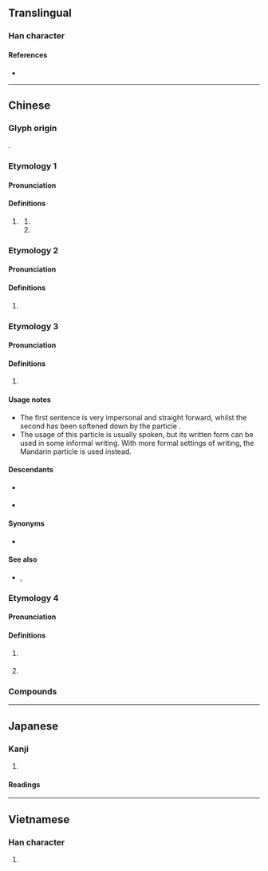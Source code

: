 {{character info}}
==Translingual==

===Han character===
{{Han char|rn=30|rad=口|as=08|sn=11|four=60018|canj=RQYT|ids=⿰口拉}}

====References====
* {{Han ref|kx=0196.261|dkj=03882|dj=0418.170|hdz=10636.050|uh=5566|ud=21862|bh=B0D5|bd=45269}}

----

==Chinese==

===Glyph origin===
{{Han compound|口|拉|ls=psc|c1=s|c2=p|t1=mouth|no_och2=1}}.

===Etymology 1===
{{zh-forms}}

====Pronunciation====
{{zh-pron
|m=la
|cat=part
}}

====Definitions====
{{zh-hanzi}}

# {{lb|zh|Mandarin|colloquial}} {{contraction of|zh|[[了]][[啊]]|tr=le a}}
## {{n-g|Used at the end of a sentence to indicate a change of state with a strong emotion.}}
## {{n-g|Used at the end of a sentence to inform the beginning of an action with a strong emotion.}}

===Etymology 2===
{{zh-forms}}

====Pronunciation====
{{zh-pron
|m=lā
|cat=
}}

====Definitions====
{{zh-hanzi}}

# {{rfdef|zh}}

===Etymology 3===
{{zh-forms}}

====Pronunciation====
{{zh-pron
|c=laa1
|cat=part
}}

====Definitions====
{{zh-hanzi}}

# {{label|zh|Cantonese}} {{non-gloss definition|Placed at the end of a sentence in imperatives making it sound more like a request than an order.}}
#: {{zh-x|離開！|Leave!|C}}
#: {{zh-x|離開 啦！|Leave '''(please)'''!|C}}

====Usage notes====
* The first sentence is very impersonal and straight forward, whilst the second has been softened down by the particle {{lang|zh|啦}}.
* The usage of this particle is usually spoken, but its written form can be used in some informal writing. With more formal settings of writing, the Mandarin particle {{zh-l|吧|baa6}} is used instead.

====Descendants====
* {{desc|bor=1|en|lah}} {{i|or via Malay {{l|ms|lah}}}}
* {{desctree|bor=1|ms|lah}}

====Synonyms====
* {{q|Mandarin}} {{zh-l|吧}}

====See also====
* {{q|Cantonese}} {{zh-l|喇|tr=laa3}}, {{zh-l|嘞|tr=laak3}}

===Etymology 4===
{{zh-forms}}

====Pronunciation====
{{zh-pron
|mn=ml:--la/tw:--lah
|cat=
}}

====Definitions====
{{zh-hanzi}}

# {{label|zh|Min Nan}} {{non-gloss definition|Placed at the end of a sentence to denote completion of an action.}}
# {{label|zh|Min Nan}} {{non-gloss definition|Placed at the end of a sentence to denote dissatisfaction.}}

===Compounds===
{{zh-der|嘰哩呱啦|啪啦|嘩啦|哩哩啦啦|啦啦隊|嘩啦啦|嘎啦|劈里啪啦|㕷啦|唏哩花啦|吹啦|稀里嘩啦}}

{{zh-cat|Beginning}}

----

==Japanese==

===Kanji===
{{ja-kanji|grade=|rs=口08}}

# {{rfdef|ja|sort=口08}}

====Readings====
{{ja-readings
|goon=ろう<ろふ
|kanon=ろう<らふ
|kun=
}}

----

==Vietnamese==

===Han character===
{{vi-readings|reading=lạp, láp|rs=口08}}

# {{rfdef|vi|sort=口08}}